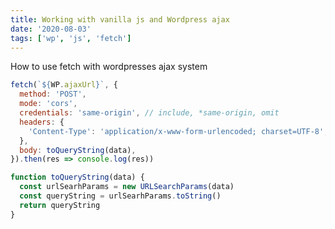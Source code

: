 ```yaml
---
title: Working with vanilla js and Wordpress ajax
date: '2020-08-03'
tags: ['wp', 'js', 'fetch']
---
```


How to use fetch with wordpresses ajax system

```js
fetch(`${WP.ajaxUrl}`, {
  method: 'POST',
  mode: 'cors',
  credentials: 'same-origin', // include, *same-origin, omit
  headers: {
    'Content-Type': 'application/x-www-form-urlencoded; charset=UTF-8',
  },
  body: toQueryString(data),
}).then(res => console.log(res))

function toQueryString(data) {
  const urlSearhParams = new URLSearchParams(data)
  const queryString = urlSearhParams.toString()
  return queryString
}
```

